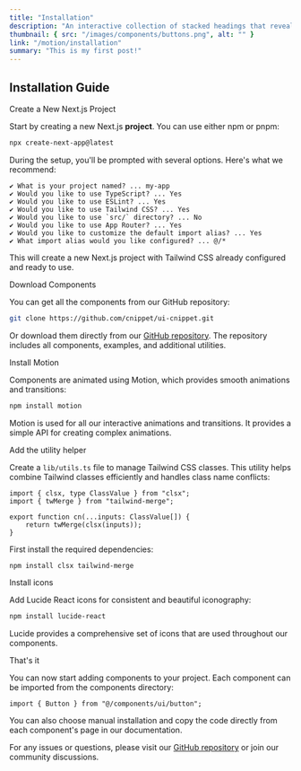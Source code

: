 ```yaml
---
title: "Installation"
description: "An interactive collection of stacked headings that reveal individual content sections with a click."
thumbnail: { src: "/images/components/buttons.png", alt: "" }
link: "/motion/installation"
summary: "This is my first post!"
---
```


## Installation Guide

<Steps>
<Step>
Create a New Next.js Project
</Step>

Start by creating a new Next.js **project**. You can use either npm or pnpm:

```bash
npx create-next-app@latest
```

During the setup, you'll be prompted with several options. Here's what we recommend:

```plaintext
✔ What is your project named? ... my-app
✔ Would you like to use TypeScript? ... Yes
✔ Would you like to use ESLint? ... Yes
✔ Would you like to use Tailwind CSS? ... Yes
✔ Would you like to use `src/` directory? ... No
✔ Would you like to use App Router? ... Yes
✔ Would you like to customize the default import alias? ... Yes
✔ What import alias would you like configured? ... @/*
```

This will create a new Next.js project with Tailwind CSS already configured and ready to use.

<Step>Download Components</Step>

You can get all the components from our GitHub repository:

```bash
git clone https://github.com/cnippet/ui-cnippet.git
```

Or download them directly from our [GitHub repository](https://github.com/cnippet/ui-cnippet). The repository includes all components, examples, and additional utilities.

<Step>Install Motion</Step>

Components are animated using Motion, which provides smooth animations and transitions:

```bash
npm install motion
```

Motion is used for all our interactive animations and transitions. It provides a simple API for creating complex animations.

<Step>Add the utility helper</Step>

Create a `lib/utils.ts` file to manage Tailwind CSS classes. This utility helps combine Tailwind classes efficiently and handles class name conflicts:

```tsx
import { clsx, type ClassValue } from "clsx";
import { twMerge } from "tailwind-merge";

export function cn(...inputs: ClassValue[]) {
    return twMerge(clsx(inputs));
}
```

First install the required dependencies:

```bash
npm install clsx tailwind-merge
```

<Step>Install icons</Step>

Add Lucide React icons for consistent and beautiful iconography:

```bash
npm install lucide-react
```

Lucide provides a comprehensive set of icons that are used throughout our components.

<Step>That's it</Step>

You can now start adding components to your project. Each component can be imported from the components directory:

```tsx
import { Button } from "@/components/ui/button";
```

You can also choose manual installation and copy the code directly from each component's page in our documentation.

For any issues or questions, please visit our [GitHub repository](https://github.com/cnippet/ui-cnippet/issues) or join our community discussions.

</Steps>
